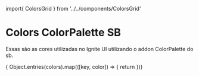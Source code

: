 import{ ColorsGrid } from '../../components/ColorsGrid'

<Meta title="Tokens/Colors-ColorPalette" />

# Colors ColorPalette SB

Essas são as cores utilizadas no Ignite UI utilizando o addon ColorPalette do sb.

<ColorPalette>
  { Object.entries(colors).map(([key, color]) => {
    return <ColorItem key={key} title={`$${key}`} colors={{ '': color }} />
  })}
</ColorPalette>